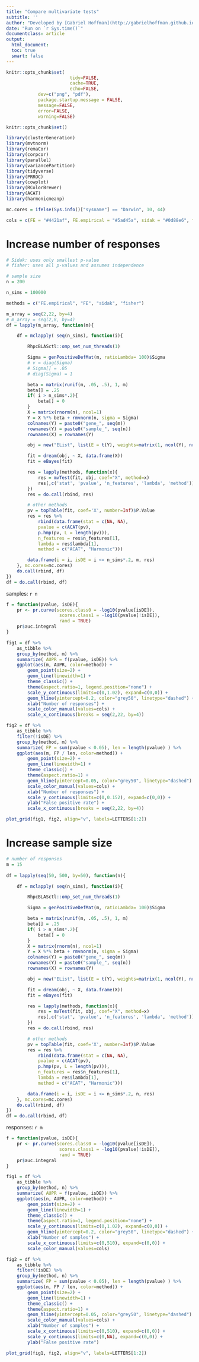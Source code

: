 ```yaml
---
title: "Compare multivariate tests"
subtitle: ''
author: "Developed by [Gabriel Hoffman](http://gabrielhoffman.github.io/)"
date: "Run on `r Sys.time()`"
documentclass: article
output: 
  html_document:
  toc: true
  smart: false
---
```




<!---
cd /Users/gabrielhoffman/workspace/repos/crumblr_analysis/simulations
R

rmarkdown::render('mv_sims.Rmd')


cd /sc/arion/projects/CommonMind/hoffman/crumblr_analysis/simulations
R

system("git pull"); rmarkdown::render("mv_sims.Rmd");



# disable X11

ssh -x sklar1

# https://hoffmg01.hpc.mssm.edu/crumblr_analysis/simulations/mv_sims.html



--->

```r
knitr::opts_chunk$set(	
						tidy=FALSE, 
						cache=TRUE,
						echo=FALSE,
          	dev=c("png", "pdf"),
          	package.startup.message = FALSE,
          	message=FALSE, 
          	error=FALSE, 
          	warning=FALSE)

knitr::opts_chunk$set()
```	

```r
library(clusterGeneration)
library(mvtnorm)
library(remaCor)
library(corpcor)
library(parallel)
library(variancePartition)
library(tidyverse)
library(PRROC)
library(cowplot)
library(RColorBrewer)
library(ACAT)
library(harmonicmeanp)

mc.cores = ifelse(Sys.info()["sysname"] == "Darwin", 10, 44)

cols = c(FE = "#4421af", FE.empirical = "#5ad45a", sidak = "#0d88e6", fisher = "#b30000", Harmonic = "red", ACAT = "orange")
```

# Increase number of responses
```r
# Sidak: uses only smallest p-value
# fisher: uses all p-values and assumes independence

# sample size
n = 200

n_sims = 100000

methods = c("FE.empirical", "FE", "sidak", "fisher")

m_array = seq(2,22, by=4)
# m_array = seq(2,8, by=4)
df = lapply(m_array, function(m){

	df = mclapply( seq(n_sims), function(i){		

		RhpcBLASctl::omp_set_num_threads(1)

		Sigma = genPositiveDefMat(m, ratioLambda= 100)$Sigma
		# v = diag(Sigma)
		# Sigma[] = .05
		# diag(Sigma) = 1

		beta = matrix(runif(m, .05, .5), 1, m)
		beta[] = .25
		if( i > n_sims*.2){
			beta[] = 0
		}
		X = matrix(rnorm(n), ncol=1)
		Y = X %*% beta + rmvnorm(n, sigma = Sigma)
		colnames(Y) = paste0("gene_", seq(m))
		rownames(Y) = paste0("sample_", seq(n))
		rownames(X) = rownames(Y)

		obj = new("EList", list(E = t(Y), weights=matrix(1, ncol(Y), nrow(Y))))

		fit = dream(obj, ~ X, data.frame(X))
		fit = eBayes(fit)

		res = lapply(methods, function(x){
			res = mvTest(fit, obj, coef="X", method=x)
			res[,c('stat', 'pvalue', 'n_features', 'lambda', 'method')]
		})
		res = do.call(rbind, res)

		# other methods
		pv = topTable(fit, coef='X', number=Inf)$P.Value
		res = res %>%
			rbind(data.frame(stat = c(NA, NA), 
			pvalue = c(ACAT(pv),
			p.hmp(pv, L = length(pv))),
			n_features = res$n_features[1],
			lambda = res$lambda[1],
			method = c("ACAT", "Harmonic")))

		data.frame(i = i, isDE = i <= n_sims*.2, m, res)
	}, mc.cores=mc.cores)
	do.call(rbind, df) 
}) 
df = do.call(rbind, df)
```

samples: `r n`

```r
f = function(pvalue, isDE){
	pr <- pr.curve(scores.class0 = -log10(pvalue[isDE]), 
					scores.class1 = -log10(pvalue[!isDE]),
					rand = TRUE)
	pr$auc.integral
}

fig1 = df %>%
	as_tibble %>%
	group_by(method, m) %>%
	summarize( AUPR = f(pvalue, isDE)) %>%
	ggplot(aes(m, AUPR, color=method)) +
		geom_point(size=2) +
		geom_line(linewidth=1) +
		theme_classic() +
		theme(aspect.ratio=1, legend.position="none") +
		scale_y_continuous(limits=c(0,1.02), expand=c(0,0)) +
		geom_hline(yintercept=0.2, color="grey50", linetype="dashed") +
		xlab("Number of responses") +
		scale_color_manual(values=cols) +
		scale_x_continuous(breaks = seq(2,22, by=4))

fig2 = df %>%
	as_tibble %>%
	filter(!isDE) %>%
	group_by(method, m) %>%
	summarize( FP = sum(pvalue < 0.05), len = length(pvalue) ) %>%
	ggplot(aes(m, FP / len, color=method)) +
		geom_point(size=2) +
		geom_line(linewidth=1) +
		theme_classic() +
		theme(aspect.ratio=1) +
		geom_hline(yintercept=0.05, color="grey50", linetype="dashed") +
		scale_color_manual(values=cols) +
		xlab("Number of responses") +
		scale_y_continuous(limits=c(0,0.152), expand=c(0,0)) + 
		ylab("False positive rate") +
		scale_x_continuous(breaks = seq(2,22, by=4))

plot_grid(fig1, fig2, align="v", labels=LETTERS[1:2])
```

# Increase sample size
```r
# number of responses
m = 15  
  
df = lapply(seq(50, 500, by=50), function(n){

	df = mclapply( seq(n_sims), function(i){		

		RhpcBLASctl::omp_set_num_threads(1)

		Sigma = genPositiveDefMat(m, ratioLambda= 100)$Sigma

		beta = matrix(runif(m, .05, .5), 1, m)
		beta[] = .25
		if( i > n_sims*.2){
			beta[] = 0
		}
		X = matrix(rnorm(n), ncol=1)
		Y = X %*% beta + rmvnorm(n, sigma = Sigma)
		colnames(Y) = paste0("gene_", seq(m))
		rownames(Y) = paste0("sample_", seq(n))
		rownames(X) = rownames(Y)

		obj = new("EList", list(E = t(Y), weights=matrix(1, ncol(Y), nrow(Y))))

		fit = dream(obj, ~ X, data.frame(X))
		fit = eBayes(fit)

		res = lapply(methods, function(x){
			res = mvTest(fit, obj, coef="X", method=x)
			res[,c('stat', 'pvalue', 'n_features', 'lambda', 'method')]
		})
		res = do.call(rbind, res)

		# other methods
		pv = topTable(fit, coef='X', number=Inf)$P.Value
		res = res %>%
			rbind(data.frame(stat = c(NA, NA), 
			pvalue = c(ACAT(pv),
			p.hmp(pv, L = length(pv))),
			n_features = res$n_features[1],
			lambda = res$lambda[1],
			method = c("ACAT", "Harmonic")))

		data.frame(i = i, isDE = i <= n_sims*.2, n, res)
	}, mc.cores=mc.cores)
	do.call(rbind, df) 
})
df = do.call(rbind, df)
```


responses: `r m`

```r
f = function(pvalue, isDE){
	pr <- pr.curve(scores.class0 = -log10(pvalue[isDE]), 
					scores.class1 = -log10(pvalue[!isDE]),
					rand = TRUE)
	pr$auc.integral
}

fig1 = df %>%
	as_tibble %>%
	group_by(method, n) %>%
	summarize( AUPR = f(pvalue, isDE)) %>%
	ggplot(aes(n, AUPR, color=method)) +
		geom_point(size=2) +
		geom_line(linewidth=1) +
		theme_classic() +
		theme(aspect.ratio=1, legend.position="none") +
		scale_y_continuous(limits=c(0,1.02), expand=c(0,0)) +
		geom_hline(yintercept=0.2, color="grey50", linetype="dashed") +
		xlab("Number of samples") +
		scale_x_continuous(limits=c(0,510), expand=c(0,0)) +
		scale_color_manual(values=cols) 

fig2 = df %>%
	as_tibble %>%
	filter(!isDE) %>%
	group_by(method, n) %>%
	summarize( FP = sum(pvalue < 0.05), len = length(pvalue) ) %>%
	ggplot(aes(n, FP / len, color=method)) +
		geom_point(size=2) +
		geom_line(linewidth=1) +
		theme_classic() +
		theme(aspect.ratio=1) +
		geom_hline(yintercept=0.05, color="grey50", linetype="dashed") +
		scale_color_manual(values=cols) +
		xlab("Number of samples") +
		scale_x_continuous(limits=c(0,510), expand=c(0,0)) + 
		scale_y_continuous(limits=c(0,NA), expand=c(0,0)) + 
		ylab("False positive rate")

plot_grid(fig1, fig2, align="v", labels=LETTERS[1:2])
```




